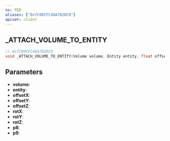 ```yaml
---
ns: PED
aliases: ["0x7C00CFC48A782DC0"]
apiset: client
---
```

## _ATTACH_VOLUME_TO_ENTITY

```c
// 0x7C00CFC48A782DC0
void _ATTACH_VOLUME_TO_ENTITY(Volume volume, Entity entity, float offsetX, float offsetY, float offsetZ, float rotX, float rotY, float rotZ, int p8, BOOL p9);
```


## Parameters
* **volume**:
* **entity**:
* **offsetX**:
* **offsetY**:
* **offsetZ**:
* **rotX**:
* **rotY**:
* **rotZ**:
* **p8**:
* **p9**: